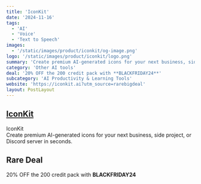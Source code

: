 ```yaml
---
title: 'IconKit'
date: '2024-11-16'
tags:
  - 'AI'
  - 'Voice'
  - 'Text to Speech'
images:
  - '/static/images/product/iconkit/og-image.png'
logo: '/static/images/product/iconkit/logo.png'
summary: 'Create premium AI-generated icons for your next business, side project, or Discord server in seconds.'
category: 'Other AI tools'
deal: '20% OFF the 200 credit pack with **BLACKFRIDAY24**'
subcategory: 'AI Productivity & Learning Tools'
website: 'https://iconkit.ai?utm_source=rarebigdeal'
layout: PostLayout
---
```


## [IconKit](https://iconkit.ai?utm_source=rarebigdeal)

IconKit <br/>
Create premium AI-generated icons for your next business, side project, or Discord server in seconds.

## Rare Deal

20% OFF the 200 credit pack with **BLACKFRIDAY24**
